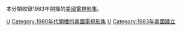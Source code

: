 本分類收錄1983年開播的[[美國|美國]][[電視影集|電視影集]]。

{{year by category
|m=1
|c=9
|d=8
|y=3
|cat=開播的美國電視影集
|sortkey=美國電視
|parent=各年開播的美國電視影集
|subcat=1983年美國電視
}}

[[Category:1983年開播的電視劇|U]]
[[Category:1980年代開播的美國電視影集|Category:1980年代開播的美國電視影集]]
[[Category:1983年電視劇集|U]]
[[Category:1983年美國建立|Category:1983年美國建立]]